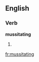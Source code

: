 ==English==

===Verb===
'''mussitating'''

# {{present participle of|[[mussitate]]}}

[[fr:mussitating]]